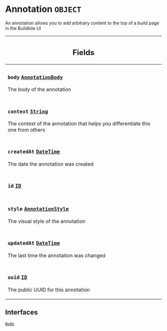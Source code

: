 <!--
  _____   ____    _   _  ____ _______   ______ _____ _____ _______
  |  __  / __   |  | |/ __ __   __| |  ____|  __ _   _|__   __|
  | |  | | |  | | |  | | |  | | | |    | |__  | |  | || |    | |
  | |  | | |  | | | . ` | |  | | | |    |  __| | |  | || |    | |
  | |__| | |__| | | |  | |__| | | |    | |____| |__| || |_   | |
  |_____/ ____/  |_| _|____/  |_|    |______|_____/_____|  |_|
  This file is auto-generated by script/generate_graphql_api_content.sh,
  please build the schema.json by running `rails api:graph:export`
  with https://github.com/buildkite/buildkite/,
  replace the content in data/graphql_data_schema.json
  and run the generation script `./scripts/generate-graphql-api-content.sh`.
-->
<!-- vale off -->
<h1 class="has-pills" data-algolia-exclude>
  Annotation
  <span class="pill pill--object pill--normal-case pill--large"><code>OBJECT</code></span>
</h1>
<!-- vale on -->

<p>
  An annotation allows you to add arbitrary content to the top of a build page
  in the Buildkite UI
</p>

<table class="responsive-table responsive-table--single-column-rows">
  <thead>
    <th>
      <h2 data-algolia-exclude>Fields</h2>
    </th>
  </thead>
  <tbody>
    <tr>
      <td>
        <h3 class="is-small has-pills">
          <code>body</code>
          <a
            href="/docs/apis/graphql/schemas/object/annotationbody"
            class="pill pill--object pill--normal-case pill--medium"
            title="Go to OBJECT AnnotationBody"
          >
            <code>AnnotationBody</code>
          </a>
        </h3>
        <p>The body of the annotation</p>
      </td>
    </tr>
    <tr>
      <td>
        <h3 class="is-small has-pills">
          <code>context</code>
          <a
            href="/docs/apis/graphql/schemas/scalar/string"
            class="pill pill--scalar pill--normal-case pill--medium"
            title="Go to SCALAR String"
          >
            <code>String</code>
          </a>
        </h3>
        <p>
          The context of the annotation that helps you differentiate this one
          from others
        </p>
      </td>
    </tr>
    <tr>
      <td>
        <h3 class="is-small has-pills">
          <code>createdAt</code>
          <a
            href="/docs/apis/graphql/schemas/scalar/datetime"
            class="pill pill--scalar pill--normal-case pill--medium"
            title="Go to SCALAR DateTime"
          >
            <code>DateTime</code>
          </a>
        </h3>
        <p>The date the annotation was created</p>
      </td>
    </tr>
    <tr>
      <td>
        <h3 class="is-small has-pills">
          <code>id</code>
          <a
            href="/docs/apis/graphql/schemas/scalar/id"
            class="pill pill--scalar pill--normal-case pill--medium"
            title="Go to SCALAR ID"
          >
            <code>ID</code>
          </a>
        </h3>
      </td>
    </tr>
    <tr>
      <td>
        <h3 class="is-small has-pills">
          <code>style</code>
          <a
            href="/docs/apis/graphql/schemas/enum/annotationstyle"
            class="pill pill--enum pill--normal-case pill--medium"
            title="Go to ENUM AnnotationStyle"
          >
            <code>AnnotationStyle</code>
          </a>
        </h3>
        <p>The visual style of the annotation</p>
      </td>
    </tr>
    <tr>
      <td>
        <h3 class="is-small has-pills">
          <code>updatedAt</code>
          <a
            href="/docs/apis/graphql/schemas/scalar/datetime"
            class="pill pill--scalar pill--normal-case pill--medium"
            title="Go to SCALAR DateTime"
          >
            <code>DateTime</code>
          </a>
        </h3>
        <p>The last time the annotation was changed</p>
      </td>
    </tr>
    <tr>
      <td>
        <h3 class="is-small has-pills">
          <code>uuid</code>
          <a
            href="/docs/apis/graphql/schemas/scalar/id"
            class="pill pill--scalar pill--normal-case pill--medium"
            title="Go to SCALAR ID"
          >
            <code>ID</code>
          </a>
        </h3>
        <p>The public UUID for this annotation</p>
      </td>
    </tr>
  </tbody>
</table>

<h2 data-algolia-exclude>Interfaces</h2>
<a
  href="/docs/apis/graphql/schemas/interface/node"
  class="pill pill--interface pill--normal-case pill--large"
  title="Go to INTERFACE Node"
>
  <code>Node</code>
</a>
